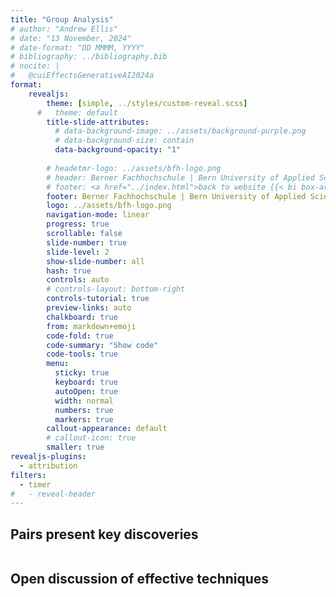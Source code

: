 ```yaml
---
title: "Group Analysis"
# author: "Andrew Ellis"
# date: "13 November, 2024"
# date-format: "DD MMMM, YYYY"
# bibliography: ../bibliography.bib
# nocite: |
#   @cuiEffectsGenerativeAI2024a
format: 
    revealjs:
        theme: [simple, ../styles/custom-reveal.scss]
      #   theme: default
        title-slide-attributes:
          # data-background-image: ../assets/background-purple.png
          # data-background-size: contain
          data-background-opacity: "1"
        
        # headetmr-logo: ../assets/bfh-logo.png
        # header: Berner Fachhochschule | Bern University of Applied Sciences
        # footer: <a href="../index.html">back to website {{< bi box-arrow-up-left >}} </a>
        footer: Berner Fachhochschule | Bern University of Applied Sciences
        logo: ../assets/bfh-logo.png
        navigation-mode: linear
        progress: true
        scrollable: false
        slide-number: true
        slide-level: 2
        show-slide-number: all
        hash: true
        controls: auto
        # controls-layout: bottom-right
        controls-tutorial: true
        preview-links: auto
        chalkboard: true
        from: markdown+emoji
        code-fold: true
        code-summary: "Show code"
        code-tools: true
        menu: 
          sticky: true
          keyboard: true
          autoOpen: true
          width: normal
          numbers: true
          markers: true
        callout-appearance: default
        # callout-icon: true
        smaller: true
revealjs-plugins:
  - attribution
filters:
  - timer
#   - reveal-header
---
```


## Pairs present key discoveries  

::::{.columns}
:::{.column width="70%"}

:::

:::{.column width="30%"}

<!-- <br><br><br> -->

:::{.timer #UNIQUE-ID-1 seconds=900 starton=interaction}
:::
:::
::::

## Open discussion of effective techniques 

::::{.columns}
:::{.column width="70%"}

:::

:::{.column width="30%"}

<!-- <br><br><br> -->

:::{.timer #UNIQUE-ID-2 seconds=600 starton=interaction}
:::
:::
::::